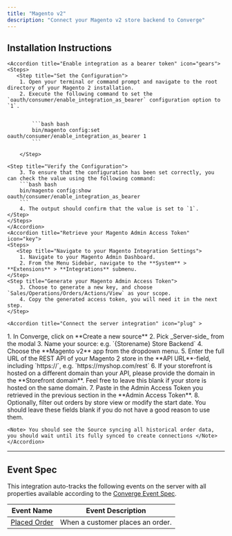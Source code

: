 ```yaml
---
title: "Magento v2"
description: "Connect your Magento v2 store backend to Converge"
---
```


## Installation Instructions

<AccordionGroup>
    
    <Accordion title="Enable integration as a bearer token" icon="gears">
    <Steps>
       <Step title="Set the Configuration">
        1. Open your terminal or command prompt and navigate to the root directory of your Magento 2 installation.
        2. Execute the following command to set the `oauth/consumer/enable_integration_as_bearer` configuration option to `1`.
        
 
            ```bash bash
            bin/magento config:set oauth/consumer/enable_integration_as_bearer 1
            ```

        </Step>

    <Step title="Verify the Configuration">
        3. To ensure that the configuration has been set correctly, you can check the value using the following command:
        ```bash bash
        bin/magento config:show oauth/consumer/enable_integration_as_bearer
        ```
        4. The output should confirm that the value is set to `1`.
    </Step>
    </Steps>
    </Accordion>
    <Accordion title="Retrieve your Magento Admin Access Token" icon="key">
    <Steps>
       <Step title="Navigate to your Magento Integration Settings">
        1. Navigate to your Magento Admin Dashboard.
        2. From the Menu Sidebar, navigate to the **System** > **Extensions** > **Integrations** submenu.
    </Step>
    <Step title="Generate your Magento Admin Access Token">
        3. Choose to generate a new key, and choose `Sales/Operations/Orders/Actions/View` as your scope.
        4. Copy the generated access token, you will need it in the next step.
    </Step>

</Steps>
   </Accordion >

    <Accordion title="Connect the server integration" icon="plug" >

  <Steps>
    <Step title="Create a new Server-side source in Converge">
      1. In Converge, click on **Create a new source**
      2. Pick _Server-side_ from the modal
      3. Name your source: e.g. `{Storename} Store Backend`
      4. Choose the **Magento v2** app from the dropdown menu.
    </Step>
    <Step title="Connect the Source to Magento">
        5. Enter the full URL of the REST API of your Magento 2 store in the  **API URL**-field, including `https://`, e.g. `https://myshop.com/rest`
        6. If your storefront is hosted on a different domain than your API, please provide the domain in the **Storefront domain**. Feel free to leave this blank if your store is hosted on the same domain.
        7. Paste in the Admin Access Token you retrieved in the previous section in the **Admin Access Token**.
        8. Optionally, filter out orders by store view or modify the start date. You should leave these fields blank if you do not have a good reason to use them.
    </Step>
    </Steps>

    <Note> You should see the Source syncing all historical order data, you should wait until its fully synced to create connections </Note>
    </Accordion> 

   </AccordionGroup>
 
---

## Event Spec

This integration auto-tracks the following events on the server with all properties available according to the [Converge Event Spec](../converge-event-spec).

| Event Name                       | Event Description                |
| -------------------------------- | -------------------------------- |
| [Placed Order](../converge-spec#placed-order) | When a customer places an order. |
